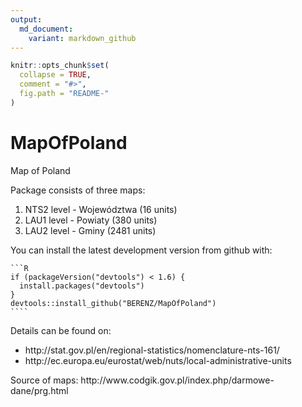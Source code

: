 ```yaml
---
output:
  md_document:
    variant: markdown_github
---
```


<!-- README.md is generated from README.Rmd. Please edit that file -->

```r
knitr::opts_chunk$set(
  collapse = TRUE,
  comment = "#>",
  fig.path = "README-"
)
```

# MapOfPoland
Map of Poland

Package consists of three maps:

1. NTS2 level - Województwa (16 units)
2. LAU1 level - Powiaty (380 units)
3. LAU2 level - Gminy (2481 units)

You can install the latest development version from github with:

    ```R
    if (packageVersion("devtools") < 1.6) {
      install.packages("devtools")
    }
    devtools::install_github("BERENZ/MapOfPoland")
    ````

Details can be found on:

* http://stat.gov.pl/en/regional-statistics/nomenclature-nts-161/
* http://ec.europa.eu/eurostat/web/nuts/local-administrative-units

Source of maps: http://www.codgik.gov.pl/index.php/darmowe-dane/prg.html